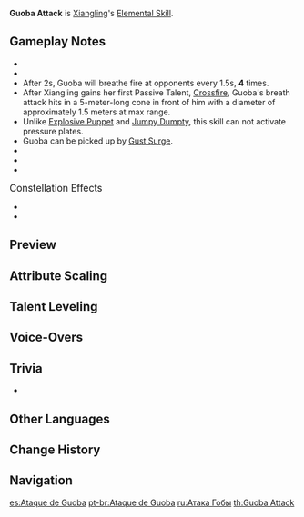 {{Talent Infobox
|image         = Talent Guoba Attack.png
|character     = Xiangling
|type          = Elemental Skill
|info          = Summons [[Guoba]], who will continuously breathe fire at opponents, dealing {{Color|[[AoE]] Pyro DMG}}.
|particles     = 1×4
|CD            = 12s
|attr1         = Flame DMG
|value1        = 111% – 236%
|utility1      = AoE
|scale_att1    = ATK
}}
{{Description|[[Guoba]] loves to eat spicy food. Problem is, his stomach can't handle something this spicy.}}
'''Guoba Attack''' is [[Xiangling]]'s [[Elemental Skill]].

==Gameplay Notes==
* {{TalentNote|particles|each breath|1}}
* {{TalentNote|icd|Flame DMG|0}}
* After 2s, Guoba will breathe fire at opponents every 1.5s, '''4''' times.
* After Xiangling gains her first Passive Talent, [[Crossfire]], Guoba's breath attack hits in a 5-meter-long cone in front of him with a diameter of approximately 1.5 meters at max range.
* Unlike [[Explosive Puppet]] and [[Jumpy Dumpty]], this skill can not activate pressure plates.
* Guoba can be picked up by [[Gust Surge]].
* {{TalentNote|character=Xiangling|talent=Guoba Attack|snapshot|Flame DMG}}
* {{TalentNote|character=Xiangling|talent=Guoba Attack|ascension|1|Crossfire}}
* {{TalentNote|character=Xiangling|talent=Guoba Attack|ascension|2|Beware, It's Super Hot!}}

;<big>Constellation Effects</big>
* {{TalentNote|constellation|1|Crispy Outside, Tender Inside}}
* {{TalentNote|constellation|5|Guoba Mad}}

==Preview==
{{Preview
|file=Guoba Attack Preview
}}
{{clr}}

==Attribute Scaling==
{{Talent Scaling
|talentType=Elemental Skill
|levels=13
|order=flamedmg,cd
|titles=Flame DMG (%),CD
|flamedmg_1=111.28
|flamedmg_2=119.63
|flamedmg_3=127.97
|flamedmg_4=139.1
|flamedmg_5=147.45
|flamedmg_6=155.79
|flamedmg_7=166.92
|flamedmg_8=178.05
|flamedmg_9=189.18
|flamedmg_10=200.3
|flamedmg_11=211.43
|flamedmg_12=222.56
|flamedmg_13=236.47
|cd=12s
}}

==Talent Leveling==
{{Talent Upgrade|Xiangling}}

==Voice-Overs==
{{Talent VO}}

==Trivia==
* {{TalentNote|clap}}

==Other Languages==
{{Other Languages
|en      = Guoba Attack
|zhs     = 锅巴出击
|zhs_rm  = Guōbā Chūjī
|zht     = 鍋巴出擊
|zht_rm  = Guōbā Chūjí
|zh_tl   = Guoba Attack
|ja      = グゥオパァー出撃
|ja_rm   = Gwuopaa Shutsugeki
|ja_tl   = Guoba Attack
|ko      = 누룽지 출격
|ko_rm   = Nurungji Chulgyeok
|ko_tl   = Guoba Attack
|es      = Ataque de Guoba
|es_tl   = Guoba's Attack
|fr      = Attaque Gooba
|fr_tl   = Guoba Attack
|ru      = Атака Гобы
|ru_tl   = Guoba's Attack
|th      = Guoba Attack
|vi      = Guoba {{tt|Xuất Kích|出擊}}
|vi_tl   = Guoba Attack
|de      = Guoba, erscheine!
|de_tl   = Guoba, Appear!
|id      = Guoba Attack
|pt      = Ataque de Guoba
|pt_tl   = Guoba's Attack
}}

==Change History==
{{Change History|1.0}}

==Navigation==
{{Talent Navbox|Xiangling}}

[[es:Ataque de Guoba]]
[[pt-br:Ataque de Guoba]]
[[ru:Атака Гобы]]
[[th:Guoba Attack]]